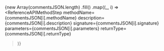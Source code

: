 



{new Array(commentsJSON.length)
  .fill() 
  .map((_, i) => <ReferenceAPIMethodStep
    methodName={commentsJSON[i].methodName}
    description={commentsJSON[i].description}
    signature={commentsJSON[i].signature}
    parameters={commentsJSON[i].parameters}
    returnType={commentsJSON[i].returnType}
></ReferenceAPIMethodStep>)}


